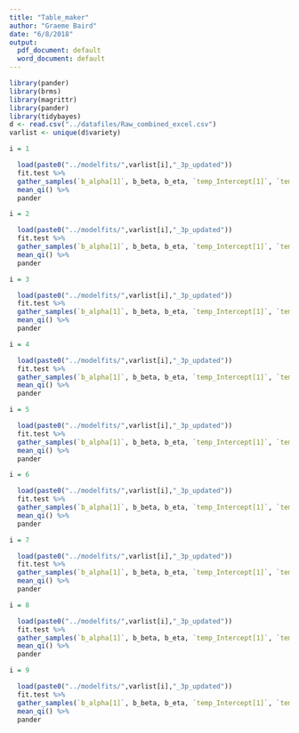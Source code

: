 ```yaml
---
title: "Table_maker"
author: "Graeme Baird"
date: "6/8/2018"
output:
  pdf_document: default
  word_document: default
---
```


```r

library(pander)
library(brms)
library(magrittr)
library(pander)
library(tidybayes)
d <- read.csv("../datafiles/Raw_combined_excel.csv")
varlist <- unique(d$variety)


```


```r
i = 1

  load(paste0("../modelfits/",varlist[i],"_3p_updated"))
  fit.test %>%
  gather_samples(`b_alpha[1]`, b_beta, b_eta, `temp_Intercept[1]`, `temp_Intercept[2]`, `Ysat[1]`) %>% 
  mean_qi() %>%
  pander

```

```r
i = 2

  load(paste0("../modelfits/",varlist[i],"_3p_updated"))
  fit.test %>%
  gather_samples(`b_alpha[1]`, b_beta, b_eta, `temp_Intercept[1]`, `temp_Intercept[2]`, `Ysat[1]`) %>% 
  mean_qi() %>%
  pander

```

```r
i = 3

  load(paste0("../modelfits/",varlist[i],"_3p_updated"))
  fit.test %>%
  gather_samples(`b_alpha[1]`, b_beta, b_eta, `temp_Intercept[1]`, `temp_Intercept[2]`, `Ysat[1]`) %>% 
  mean_qi() %>%
  pander

```

```r
i = 4

  load(paste0("../modelfits/",varlist[i],"_3p_updated"))
  fit.test %>%
  gather_samples(`b_alpha[1]`, b_beta, b_eta, `temp_Intercept[1]`, `temp_Intercept[2]`, `Ysat[1]`) %>% 
  mean_qi() %>%
  pander

```

```r
i = 5

  load(paste0("../modelfits/",varlist[i],"_3p_updated"))
  fit.test %>%
  gather_samples(`b_alpha[1]`, b_beta, b_eta, `temp_Intercept[1]`, `temp_Intercept[2]`, `Ysat[1]`) %>% 
  mean_qi() %>%
  pander

```

```r
i = 6

  load(paste0("../modelfits/",varlist[i],"_3p_updated"))
  fit.test %>%
  gather_samples(`b_alpha[1]`, b_beta, b_eta, `temp_Intercept[1]`, `temp_Intercept[2]`, `Ysat[1]`) %>% 
  mean_qi() %>%
  pander

```

```r
i = 7

  load(paste0("../modelfits/",varlist[i],"_3p_updated"))
  fit.test %>%
  gather_samples(`b_alpha[1]`, b_beta, b_eta, `temp_Intercept[1]`, `temp_Intercept[2]`, `Ysat[1]`) %>% 
  mean_qi() %>%
  pander

```

```r
i = 8

  load(paste0("../modelfits/",varlist[i],"_3p_updated"))
  fit.test %>%
  gather_samples(`b_alpha[1]`, b_beta, b_eta, `temp_Intercept[1]`, `temp_Intercept[2]`, `Ysat[1]`) %>% 
  mean_qi() %>%
  pander

```

```r
i = 9

  load(paste0("../modelfits/",varlist[i],"_3p_updated"))
  fit.test %>%
  gather_samples(`b_alpha[1]`, b_beta, b_eta, `temp_Intercept[1]`, `temp_Intercept[2]`, `Ysat[1]`) %>% 
  mean_qi() %>%
  pander

```